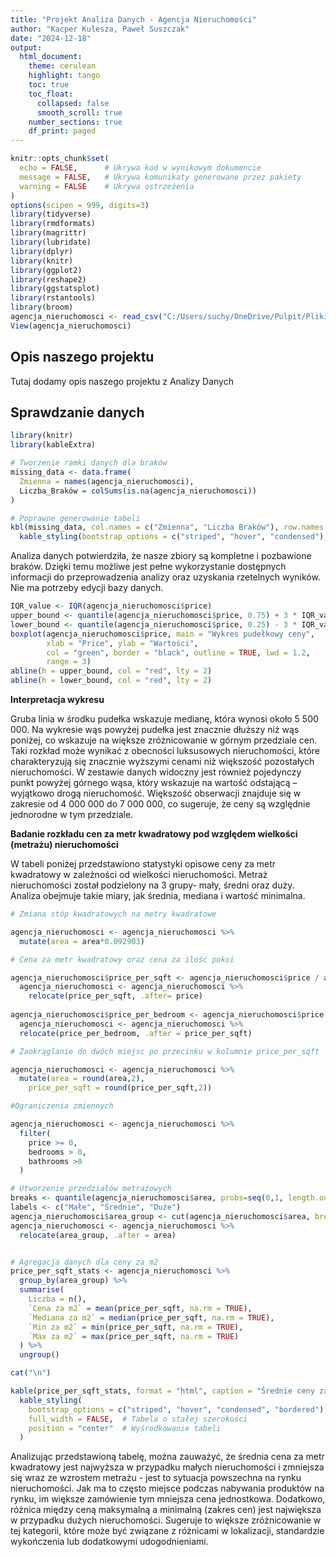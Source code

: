 ---
title: "Projekt Analiza Danych - Agencja Nieruchomości"
author: "Kacper Kulesza, Paweł Suszczak"
date: "2024-12-18"
output: 
  html_document:
    theme: cerulean
    highlight: tango
    toc: true
    toc_float:
      collapsed: false
      smooth_scroll: true
    number_sections: true
    df_print: paged
---

```{r setup, include=FALSE}
knitr::opts_chunk$set(
  echo = FALSE,      # Ukrywa kod w wynikowym dokumencie
  message = FALSE,   # Ukrywa komunikaty generowane przez pakiety
  warning = FALSE    # Ukrywa ostrzeżenia
)
options(scipen = 999, digits=3)
library(tidyverse)   
library(rmdformats)  
library(magrittr)   
library(lubridate)  
library(dplyr)
library(knitr)
library(ggplot2)
library(reshape2)
library(ggstatsplot)
library(rstantools)
library(broom)
agencja_nieruchomosci <- read_csv("C:/Users/suchy/OneDrive/Pulpit/Pliki studia/5 rok/Analiza Danych/agencja_nieruchomosci.csv") #moja ścieżka
View(agencja_nieruchomosci)
```

## Opis naszego projektu

Tutaj dodamy opis naszego projektu z Analizy Danych

## Sprawdzanie danych

```{r echo=FALSE}
library(knitr)
library(kableExtra)

# Tworzenie ramki danych dla braków
missing_data <- data.frame(
  Zmienna = names(agencja_nieruchomosci),
  Liczba_Braków = colSums(is.na(agencja_nieruchomosci))
)

# Poprawne generowanie tabeli
kbl(missing_data, col.names = c("Zmienna", "Liczba Braków"), row.names = FALSE, format = "html") %>%
  kable_styling(bootstrap_options = c("striped", "hover", "condensed"), full_width = FALSE)

```


Analiza danych potwierdziła, że nasze zbiory są kompletne i pozbawione braków. Dzięki temu możliwe jest pełne wykorzystanie dostępnych informacji do przeprowadzenia analizy oraz uzyskania rzetelnych wyników. Nie ma potrzeby edycji bazy danych.


```{r echo=FALSE}
IQR_value <- IQR(agencja_nieruchomosci$price)
upper_bound <- quantile(agencja_nieruchomosci$price, 0.75) + 3 * IQR_value
lower_bound <- quantile(agencja_nieruchomosci$price, 0.25) - 3 * IQR_value
boxplot(agencja_nieruchomosci$price, main = "Wykres pudełkowy ceny", 
        xlab = "Price", ylab = "Wartości", 
        col = "green", border = "black", outline = TRUE, lwd = 1.2,
        range = 3) 
abline(h = upper_bound, col = "red", lty = 2)
abline(h = lower_bound, col = "red", lty = 2)

```

**Interpretacja wykresu**

Gruba linia w środku pudełka wskazuje medianę, która wynosi około 5 500 000. Na wykresie wąs powyżej pudełka jest znacznie dłuższy niż wąs poniżej, co wskazuje na większe zróżnicowanie w górnym przedziale cen. Taki rozkład może wynikać z obecności luksusowych nieruchomości, które charakteryzują się znacznie wyższymi cenami niż większość pozostałych nieruchomości. W zestawie danych widoczny jest również pojedynczy punkt powyżej górnego wąsa, który wskazuje na wartość odstającą – wyjątkowo drogą nieruchomość. Większość obserwacji znajduje się w zakresie od 4 000 000 do 7 000 000, co sugeruje, że ceny są względnie jednorodne w tym przedziale.

**Badanie rozkładu cen za metr kwadratowy pod względem wielkości (metrażu) nieruchomości**

W tabeli poniżej przedstawiono statystyki opisowe ceny za metr kwadratowy w zależności od wielkości nieruchomości. Metraż nieruchomości został podzielony na 3 grupy- mały, średni oraz duży. Analiza obejmuje takie miary, jak średnia, mediana i wartość minimalna.

```{r echo=FALSE}
# Zmiana stóp kwadratowych na metry kwadratowe

agencja_nieruchomosci <- agencja_nieruchomosci %>%
  mutate(area = area*0.092903)

# Cena za metr kwadratowy oraz cena za ilość pokoi

agencja_nieruchomosci$price_per_sqft <- agencja_nieruchomosci$price / agencja_nieruchomosci$area
  agencja_nieruchomosci <- agencja_nieruchomosci %>%
    relocate(price_per_sqft, .after= price)
  
agencja_nieruchomosci$price_per_bedroom <- agencja_nieruchomosci$price / agencja_nieruchomosci$bedrooms 
  agencja_nieruchomosci <- agencja_nieruchomosci %>%
  relocate(price_per_bedroom, .after = price_per_sqft)

# Zaokrąglanie do dwóch miejsc po przecinku w kolumnie price_per_sqft

agencja_nieruchomosci <- agencja_nieruchomosci %>%
  mutate(area = round(area,2),
    price_per_sqft = round(price_per_sqft,2))

#Ograniczenia zmiennych

agencja_nieruchomosci <- agencja_nieruchomosci %>%
  filter(
    price >= 0,
    bedrooms > 0,
    bathrooms >0
  )

```


```{r echo=FALSE}

# Utworzenie przedziałów metrażowych
breaks <- quantile(agencja_nieruchomosci$area, probs=seq(0,1, length.out=4), na.rm = TRUE)
labels <- c("Małe", "Średnie", "Duże")
agencja_nieruchomosci$area_group <- cut(agencja_nieruchomosci$area, breaks=breaks, labels=labels, include.lowest = TRUE)
agencja_nieruchomosci <- agencja_nieruchomosci %>%
  relocate(area_group, .after = area)


# Agregacja danych dla ceny za m2
price_per_sqft_stats <- agencja_nieruchomosci %>%
  group_by(area_group) %>%
  summarise(
    Liczba = n(),
    `Cena za m2` = mean(price_per_sqft, na.rm = TRUE),
    `Mediana za m2` = median(price_per_sqft, na.rm = TRUE),
    `Min za m2` = min(price_per_sqft, na.rm = TRUE),
    `Max za m2` = max(price_per_sqft, na.rm = TRUE)
  ) %>%
  ungroup()

cat("\n")

kable(price_per_sqft_stats, format = "html", caption = "Średnie ceny za metr kwadratowy w zależności od grup metrażowych") %>%
  kable_styling(
    bootstrap_options = c("striped", "hover", "condensed", "bordered"), # Dodanie ramki
    full_width = FALSE,  # Tabela o stałej szerokości
    position = "center"  # Wyśrodkowanie tabeli
  )

```

Analizując przedstawioną tabelę, można zauważyć, że średnia cena za metr kwadratowy jest najwyższa w przypadku małych nieruchomości i zmniejsza się wraz ze wzrostem metrażu - jest to sytuacja powszechna na rynku nieruchomości. Jak ma to często miejsce podczas nabywania produktów na rynku, im większe zamówienie tym mniejsza cena jednostkowa. Dodatkowo, różnica między ceną maksymalną a minimalną (zakres cen) jest największa w przypadku dużych nieruchomości. Sugeruje to większe zróżnicowanie w tej kategorii, które może być związane z różnicami w lokalizacji, standardzie wykończenia lub dodatkowymi udogodnieniami.

